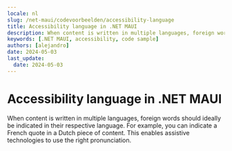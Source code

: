 ```yaml
---
locale: nl
slug: /net-maui/codevoorbeelden/accessibility-language
title: Accessibility language in .NET MAUI
description: When content is written in multiple languages, foreign words should ideally be indicated in their respective language.
keywords: [.NET MAUI, accessibility, code sample]
authors: [alejandro]
date: 2024-05-03
last_update:
  date: 2024-05-03
---
```


# Accessibility language in .NET MAUI

When content is written in multiple languages, foreign words should ideally be indicated in their respective language. For example, you can indicate a French quote in a Dutch piece of content. This enables assistive technologies to use the right pronunciation.

<CodeSample id="accessibility-language" platform="net-maui" locale="en"/>
